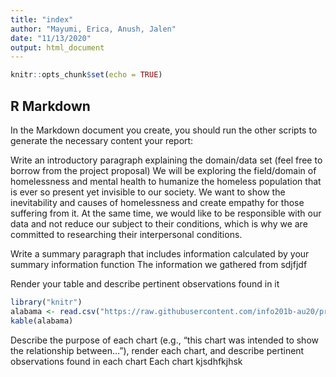 ---
title: "index"
author: "Mayumi, Erica, Anush, Jalen"
date: "11/13/2020"
output: html_document
---

```{r setup, include=FALSE}
knitr::opts_chunk$set(echo = TRUE)
```

## R Markdown
In the Markdown document you create, you should run the other scripts to generate the necessary content your report:

Write an introductory paragraph explaining the domain/data set (feel free to borrow from the project proposal)
We will be exploring the field/domain of homelessness and mental health to humanize the homeless population that is ever so present yet invisible to our society. We want to show the inevitability and causes of homelessness and create empathy for those suffering from it. At the same time, we would like to be responsible with our data and not reduce our subject to their conditions, which is why we are committed to researching their interpersonal conditions.

Write a summary paragraph that includes information calculated by your summary information function
The information we gathered from sdjfjdf

Render your table and describe pertinent observations found in it

```{r kable_example, echo = FALSE}
library("knitr")
alabama <- read.csv("https://raw.githubusercontent.com/info201b-au20/project-ereyand/gh-pages/panel_2_table_and_counts_v7_2020_03_27.csv")
kable(alabama)
```

Describe the purpose of each chart (e.g., "this chart was intended to show the relationship between..."), render each chart, and describe pertinent observations found in each chart
Each chart kjsdhfkjhsk
